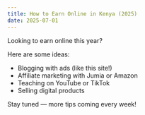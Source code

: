 ```yaml
---
title: How to Earn Online in Kenya (2025)
date: 2025-07-01
---
```


Looking to earn online this year?

Here are some ideas:
- Blogging with ads (like this site!)
- Affiliate marketing with Jumia or Amazon
- Teaching on YouTube or TikTok
- Selling digital products

Stay tuned — more tips coming every week!
